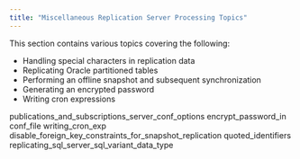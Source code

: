 ```yaml
---
title: "Miscellaneous Replication Server Processing Topics"
---
```


<div id="miscellaneous_xdb_processing_topics" class="registered_link"></div>

This section contains various topics covering the following:

-   Handling special characters in replication data
-   Replicating Oracle partitioned tables
-   Performing an offline snapshot and subsequent synchronization
-   Generating an encrypted password
-   Writing cron expressions

<div class="toctree" maxdepth="3">

publications_and_subscriptions_server_conf_options encrypt_password_in conf_file writing_cron_exp disable_foreign_key_constraints_for_snapshot_replication quoted_identifiers replicating_sql_server_sql_variant_data_type

</div>

